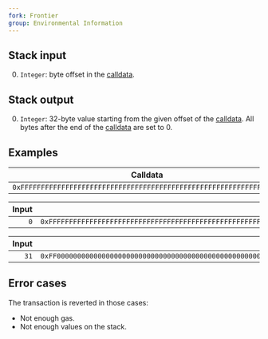 ```yaml
---
fork: Frontier
group: Environmental Information
---
```


## Stack input

0. `Integer`: byte offset in the [calldata](/about).

## Stack output

0. `Integer`: 32-byte value starting from the given offset of the [calldata](/about). All bytes after the end of the [calldata](/about) are set to 0.

## Examples

| Calldata |
|----------|
| `0xFFFFFFFFFFFFFFFFFFFFFFFFFFFFFFFFFFFFFFFFFFFFFFFFFFFFFFFFFFFFFFFF` |

| Input | Output |
|------:|-------:|
| `0` | `0xFFFFFFFFFFFFFFFFFFFFFFFFFFFFFFFFFFFFFFFFFFFFFFFFFFFFFFFFFFFFFFFF` |

| Input | Output |
|------:|-------:|
| `31` | `0xFF00000000000000000000000000000000000000000000000000000000000000` |

## Error cases

The transaction is reverted in those cases:
- Not enough gas.
- Not enough values on the stack.
